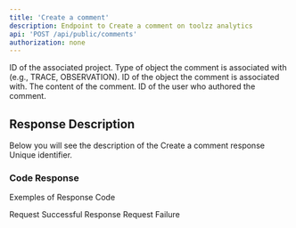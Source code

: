 ```yaml
---
title: 'Create a comment'
description: Endpoint to Create a comment on toolzz analytics
api: 'POST /api/public/comments'
authorization: none
---
```

<Expandable title="Request">
<ResponseField name="projectId" type="string" required>
  ID of the associated project.
</ResponseField>
<ResponseField name="objectType" type="string" required>
  Type of object the comment is associated with (e.g., TRACE, OBSERVATION).
</ResponseField>
<ResponseField name="objectId" type="string" required>
  ID of the object the comment is associated with.
</ResponseField>
<ResponseField name="content" type="string" required>
  The content of the comment.
</ResponseField>
<ResponseField name="authorUserId" type="string" required>
  ID of the user who authored the comment.
</ResponseField>
</Expandable>

## Response Description 
Below you will see the description of the Create a comment response
<ResponseField name="id" type="string" required>
  Unique identifier.
</ResponseField>

### Code Response
Exemples of Response Code 

<ResponseField name="200">
  Request Successful Response
</ResponseField>

<ResponseField name="400">
  Request Failure
</ResponseField>
